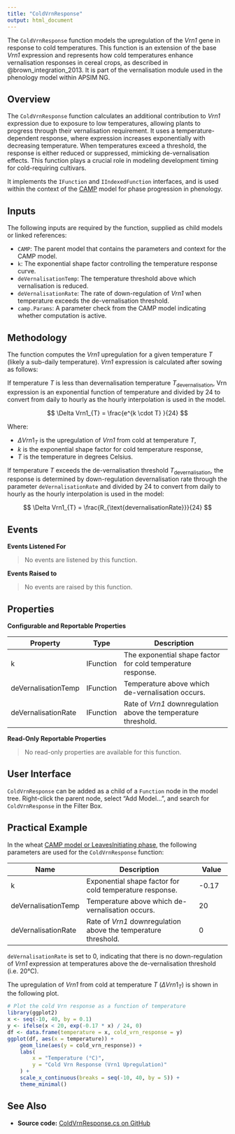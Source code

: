 ```yaml
---
title: "ColdVrnResponse"
output: html_document
---
```


The `ColdVrnResponse` function models the upregulation of the *Vrn1* gene in response to cold temperatures. This function is an extension of the base *Vrn1* expression and represents how cold temperatures enhance vernalisation responses in cereal crops, as described in @brown_integration_2013. It is part of the vernalisation module used in the phenology model within APSIM NG.

## Overview

The `ColdVrnResponse` function calculates an additional contribution to *Vrn1* expression due to exposure to low temperatures, allowing plants to progress through their vernalisation requirement. It uses a temperature-dependent response, where expression increases exponentially with decreasing temperature. When temperatures exceed a threshold, the response is either reduced or suppressed, mimicking de-vernalisation effects. This function plays a crucial role in modeling development timing for cold-requiring cultivars.

It implements the `IFunction` and `IIndexedFunction` interfaces, and is used within the context of the [CAMP](CAMP.qmd) model for phase progression in phenology.

## Inputs

The following inputs are required by the function, supplied as child models or linked references:

- `CAMP`: The parent model that contains the parameters and context for the CAMP model.
- `k`: The exponential shape factor controlling the temperature response curve.
- `deVernalisationTemp`: The temperature threshold above which vernalisation is reduced.
- `deVernalisationRate`: The rate of down-regulation of *Vrn1* when temperature exceeds the de-vernalisation threshold.
- `camp.Params`: A parameter check from the CAMP model indicating whether computation is active.

## Methodology

The function computes the *Vrn1* upregulation for a given temperature $T$ (likely a sub-daily temperature). *Vrn1* expression is calculated after sowing as follows:


If temperature $T$ is less than devernalisation temperature $T_{\text{devernalisation}}$, Vrn expression is an exponential function of temperature and divided by 24 to convert from daily to hourly as the hourly interpolation is used in the model.

$$ \Delta Vrn1_{T} = \frac{e^{k \cdot T} }{24} $$

Where:

- $\Delta Vrn1_{T}$ is the upregulation of *Vrn1* from cold at temperature $T$,
- $k$ is the exponential shape factor for cold temperature response,
- $T$ is the temperature in degrees Celsius.

If temperature $T$ exceeds the de-vernalisation threshold $T_{\text{devernalisation}}$, the response is determined by down-regulation devernalisation rate through the parameter `deVernalisationRate` and divided by 24 to convert from daily to hourly as the hourly interpolation is used in the model:


$$ \Delta Vrn1_{T} = \frac{R_{\text{devernalisationRate}}}{24} $$

## Events 

**Events Listened For**

> No events are listened by this function.

**Events Raised to**

> No events are raised by this function.

## Properties

**Configurable and Reportable Properties**

| Property               | Type     | Description                                                                 |
|------------------------|----------|-----------------------------------------------------------------------------|
| k                      | IFunction | The exponential shape factor for cold temperature response.                 |
| deVernalisationTemp    | IFunction | Temperature above which de-vernalisation occurs.                            |
| deVernalisationRate    | IFunction | Rate of *Vrn1* downregulation above the temperature threshold.              |

**Read-Only Reportable Properties**

> No read-only properties are available for this function.

## User Interface

`ColdVrnResponse` can be added as a child of a `Function` node in the model tree. Right-click the parent node, select "Add Model...", and search for `ColdVrnResponse` in the Filter Box.

## Practical Example

In the wheat [CAMP model or LeavesInitiating phase](/docs/Crops/Wheat/Phenology/LeavesInitiating.qmd), the following parameters are used for the `ColdVrnResponse` function:

| Name                       | Description                                         | Value         |
|----------------------------|-----------------------------------------------------|---------------|
| k                          | Exponential shape factor for cold temperature response. | -0.17           |
| deVernalisationTemp        | Temperature above which de-vernalisation occurs.    | 20          |
| deVernalisationRate        | Rate of *Vrn1* downregulation above the temperature threshold. | 0          |


`deVernalisationRate` is set to 0, indicating that there is no down-regulation of *Vrn1* expression at temperatures above the de-vernalisation threshold (i.e. 20°C).

The upregulation of *Vrn1* from cold at temperature $T$ ($\Delta Vrn1_{T}$) is shown in the following plot.

```r
# Plot the cold Vrn response as a function of temperature
library(ggplot2)
x <- seq(-10, 40, by = 0.1)
y <- ifelse(x < 20, exp(-0.17 * x) / 24, 0)
df <- data.frame(temperature = x, cold_vrn_response = y)
ggplot(df, aes(x = temperature)) +
    geom_line(aes(y = cold_vrn_response)) +
    labs(
        x = "Temperature (°C)",
        y = "Cold Vrn Response (Vrn1 Upregulation)"
    ) +
    scale_x_continuous(breaks = seq(-10, 40, by = 5)) +
    theme_minimal()

```

## See Also

* **Source code:** [ColdVrnResponse.cs on GitHub](http://github.com/APSIMInitiative/ApsimX/blob/master/Models/PMF/Phenology/CAMP/ColdVrnResponse.cs)
